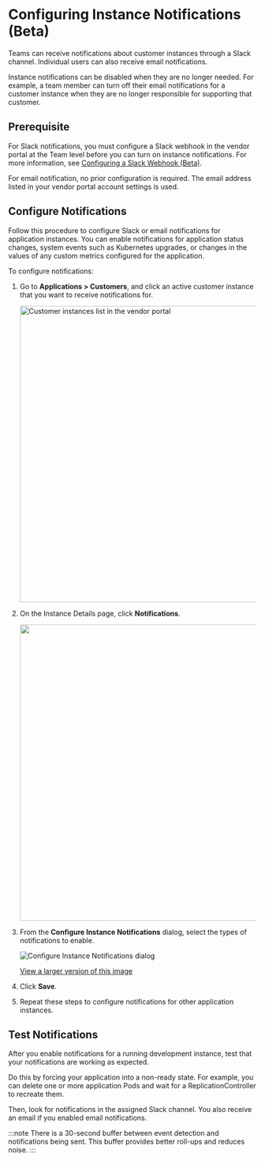 

# Configuring Instance Notifications (Beta)

<NotificationsAbout/>

Teams can receive notifications about customer instances through a Slack channel. Individual users can also receive email notifications.

Instance notifications can be disabled when they are no longer needed. For example, a team member can turn off their email notifications for a customer instance when they are no longer responsible for supporting that customer.

## Prerequisite

For Slack notifications, you must configure a Slack webhook in the vendor portal at the Team level before you can turn on instance notifications. For more information, see [Configuring a Slack Webhook (Beta)](team-management-slack-config).

For email notification, no prior configuration is required. The email address listed in your vendor portal account settings is used.

## Configure Notifications

Follow this procedure to configure Slack or email notifications for application instances. You can enable notifications for application status changes, system events such as Kubernetes upgrades, or changes in the values of any custom metrics configured for the application.

To configure notifications:

1. Go to **Applications > Customers**, and click an active customer instance that you want to receive notifications for.

    <img src="/images/customer-instances.png" alt="Customer instances list in the vendor portal" width="600"/>

1. On the Instance Details page, click **Notifications**.

    <img width="600px" src="/images/instance-notifications.png" />

1. From the **Configure Instance Notifications** dialog, select the types of notifications to enable.
 
    ![Configure Instance Notifications dialog](/images/instance-notifications-dialog.png)

    [View a larger version of this image](/images/instance-notifications-dialog.png)

1. Click **Save**.

1. Repeat these steps to configure notifications for other application instances.


## Test Notifications

After you enable notifications for a running development instance, test that your notifications are working as expected.

Do this by forcing your application into a non-ready state. For example, you can delete one or more application Pods and wait for a ReplicationController to recreate them.

Then, look for notifications in the assigned Slack channel. You also receive an email if you enabled email notifications.

:::note
There is a 30-second buffer between event detection and notifications being sent. This buffer provides better roll-ups and reduces noise.
:::